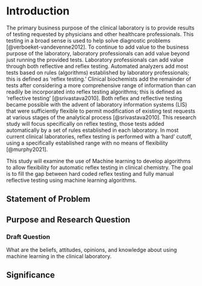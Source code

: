 # Introduction

The primary business purpose of the clinical laboratory is to provide
results of testing requested by physicians and other healthcare
professionals. This testing in a broad sense is used to help solve
diagnostic problems [@verboeket-vandevenne2012]. To continue to add
value to the business purpose of the laboratory, laboratory
professionals can add value beyond just running the provided tests.
Laboratory professionals can add value through both reflective and
reflex testing. Automated analyzers add most tests based on rules
(algorithms) established by laboratory professionals; this is defined as
'reflex testing.' Clinical biochemists add the remainder of tests after
considering a more comprehensive range of information than can readily
be incorporated into reflex testing algorithms; this is defined as
'reflective testing' [@srivastava2010]. Both reflex and reflective
testing became possible with the advent of laboratory information
systems (LIS) that were sufficiently flexible to permit modification of
existing test requests at various stages of the analytical process
[@srivastava2010]. This research study will focus specifically on reflex
testing, those tests added automatically by a set of rules established
in each laboratory. In most current clinical laboratories, reflex
testing is performed with a 'hard' cutoff, using a specifically
established range with no means of flexibility [@murphy2021].

<!--# Rewrite this section -->

This study will examine the use of Machine learning to develop
algorithms to allow flexibility for automatic reflex testing in clinical
chemistry. The goal is to fill the gap between hard coded reflex testing
and fully manual reflective testing using machine learning algorithms.

<!--#  -->

## Statement of Problem

## Purpose and Research Question

### Draft Question

What are the beliefs, attitudes, opinions, and knowledge about using
machine learning in the clinical laboratory.

## Significance
